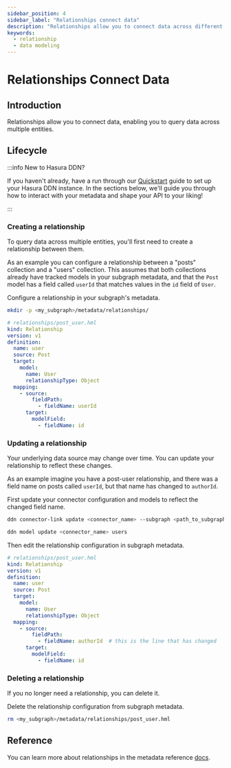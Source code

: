 ```yaml
---
sidebar_position: 4
sidebar_label: "Relationships connect data"
description: "Relationships allow you to connect data across different models."
keywords:
  - relationship
  - data modeling
---
```



# Relationships Connect Data

## Introduction

Relationships allow you to connect data, enabling you to query data across multiple entities.

## Lifecycle

:::info New to Hasura DDN?

If you haven't already, have a run through our [Quickstart](/getting-started/quickstart.mdx) guide to set up your Hasura
DDN instance. In the sections below, we'll guide you through how to interact with your metadata and shape your API to
your liking!

:::

### Creating a relationship

To query data across multiple entities, you'll first need to create a relationship between them.

<Tabs groupId="source-preference" className="api-tabs">
  <TabItem value="PostgreSQL" label="PostgreSQL"></TabItem>
  <TabItem value="MongoDB" label="MongoDB">

As an example you can configure a relationship between a "posts" collection and a "users" collection. This assumes that
both collections already have tracked models in your subgraph metadata, and that the `Post` model has a field called
`userId` that matches values in the `id` field of `User`.

Configure a relationship in your subgraph's metadata.

```sh title="Create a new directory to store metadata for relationships:"
mkdir -p <my_subgraph>/metadata/relationships/
```

```yaml title="Create a new metadata file:"
# relationships/post_user.hml
kind: Relationship
version: v1
definition:
  name: user
  source: Post
  target:
    model:
      name: User
      relationshipType: Object
  mapping:
    - source:
        fieldPath:
          - fieldName: userId
      target:
        modelField:
          - fieldName: id
```

  </TabItem>
  <TabItem value="ClickHouse" label="ClickHouse"></TabItem>
</Tabs>

### Updating a relationship

Your underlying data source may change over time. You can update your relationship to reflect these changes.

<Tabs groupId="source-preference" className="api-tabs">
  <TabItem value="PostgreSQL" label="PostgreSQL"></TabItem>
  <TabItem value="MongoDB" label="MongoDB">

As an example imagine you have a post-user relationship, and there was a field name on posts called `userId`, but that
name has changed to `authorId`.

First update your connector configuration and models to reflect the changed field name.

```bash title="Update your DataConnectorLink:"
ddn connector-link update <connector_name> --subgraph <path_to_subgraph.yaml>
```

```bash title="Then, update your model:"
ddn model update <connector_name> users
```

Then edit the relationship configuration in subgraph metadata.

```yaml title="Edit the existing metadata file:"
# relationships/post_user.hml
kind: Relationship
version: v1
definition:
  name: user
  source: Post
  target:
    model:
      name: User
      relationshipType: Object
  mapping:
    - source:
        fieldPath:
          - fieldName: authorId  # this is the line that has changed
      target:
        modelField:
          - fieldName: id
```

  </TabItem>
  <TabItem value="ClickHouse" label="ClickHouse"></TabItem>
</Tabs>

### Deleting a relationship

If you no longer need a relationship, you can delete it.

<Tabs groupId="source-preference" className="api-tabs">
  <TabItem value="PostgreSQL" label="PostgreSQL"></TabItem>
  <TabItem value="MongoDB" label="MongoDB">

Delete the relationship configuration from subgraph metadata.

```sh title="Delete relationship configuration:"
rm <my_subgraph>/metadata/relationships/post_user.hml
```

  </TabItem>
  <TabItem value="ClickHouse" label="ClickHouse"></TabItem>
</Tabs>

## Reference

You can learn more about relationships in the metadata reference [docs](/supergraph-modeling/relationships.mdx).
